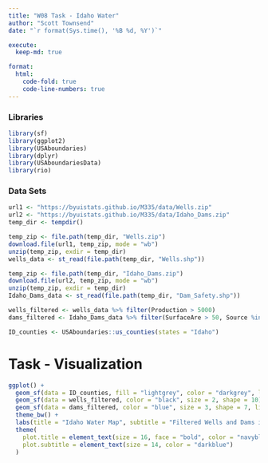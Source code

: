 ```yaml
---
title: "W08 Task - Idaho Water"
author: "Scott Townsend"
date: "`r format(Sys.time(), '%B %d, %Y')`"

execute:
  keep-md: true

format:
  html:
    code-fold: true
    code-line-numbers: true
---
```


### Libraries

```r
library(sf)
library(ggplot2)
library(USAboundaries)
library(dplyr)
library(USAboundariesData)
library(rio)
```

### Data Sets

```r
url1 <- "https://byuistats.github.io/M335/data/Wells.zip"
url2 <- "https://byuistats.github.io/M335/data/Idaho_Dams.zip"
temp_dir <- tempdir()

temp_zip <- file.path(temp_dir, "Wells.zip")
download.file(url1, temp_zip, mode = "wb")
unzip(temp_zip, exdir = temp_dir)
wells_data <- st_read(file.path(temp_dir, "Wells.shp"))

temp_zip <- file.path(temp_dir, "Idaho_Dams.zip")
download.file(url2, temp_zip, mode = "wb")
unzip(temp_zip, exdir = temp_dir)
Idaho_Dams_data <- st_read(file.path(temp_dir, "Dam_Safety.shp"))

wells_filtered <- wells_data %>% filter(Production > 5000)
dams_filtered <- Idaho_Dams_data %>% filter(SurfaceAre > 50, Source %in% c("SNAKE RIVER", "HENRYS FORK"))

ID_counties <- USAboundaries::us_counties(states = "Idaho")
```

# Task - Visualization

```r
ggplot() +
  geom_sf(data = ID_counties, fill = "lightgrey", color = "darkgrey", linewidth = 0.5) +
  geom_sf(data = wells_filtered, color = "black", size = 2, shape = 10) +
  geom_sf(data = dams_filtered, color = "blue", size = 3, shape = 7, linewidth = 2) +
  theme_bw() +
  labs(title = "Idaho Water Map", subtitle = "Filtered Wells and Dams in Idaho") +
  theme(
    plot.title = element_text(size = 16, face = "bold", color = "navyblue"),
    plot.subtitle = element_text(size = 14, color = "darkblue")
  )
```
